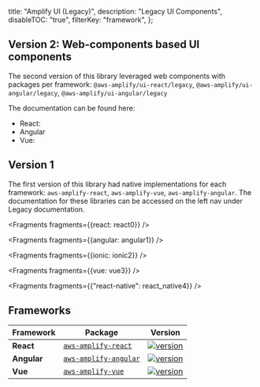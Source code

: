   title: "Amplify UI (Legacy)",
  description: "Legacy UI Components",
  disableTOC: "true",
  filterKey: "framework",
};

## Version 2: Web-components based UI components

The second version of this library leveraged web components with packages per framework: `@aws-amplify/ui-react/legacy`, `@aws-amplify/ui-angular/legacy`, `@aws-amplify/ui-angular/legacy`

The documentation can be found here:
- React:
- Angular
- Vue:

## Version 1

The first version of this library had native implementations for each framework: `aws-amplify-react`, `aws-amplify-vue`, `aws-amplify-angular`. The documentation for these libraries can be accessed on the left nav under Legacy documentation.


<Fragments fragments={{react: react0}} />


<Fragments fragments={{angular: angular1}} />


<Fragments fragments={{ionic: ionic2}} />


<Fragments fragments={{vue: vue3}} />


  <Fragments fragments={{"react-native": react_native4}} />

## Frameworks

| Framework          | Package                                                                                  | Version                                                                                                                                        |                    
| ------------------ | ---------------------------------------------------------------------------------------- | ---------------------------------------------------------------------------------------------------------------------------------------------- | 
| **React**          | [`aws-amplify-react`](https://www.npmjs.com/package/aws-amplify-react)           | [![version](https://img.shields.io/npm/v/aws-amplify-react/latest.svg)](https://www.npmjs.com/package/aws-amplify-react)           |
| **Angular**        | [`aws-amplify-angular`](https://www.npmjs.com/package/aws-amplify-angular)       | [![version](https://img.shields.io/npm/v/aws-amplify-angular/latest.svg)](https://www.npmjs.com/package/aws-amplify-angular)       |
| **Vue**            | [`aws-amplify-vue`](https://www.npmjs.com/package/aws-amplify-vue)               | [![version](https://img.shields.io/npm/v/aws-amplify-vue/latest.svg)](https://www.npmjs.com/package/aws-amplify-vue)               |

